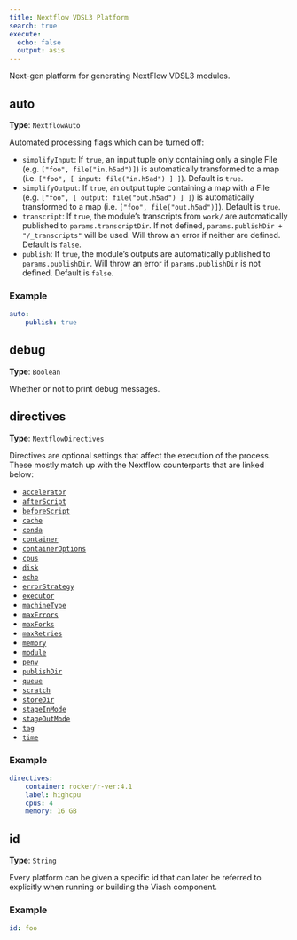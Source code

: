 ```yaml
---
title: Nextflow VDSL3 Platform
search: true
execute:
  echo: false
  output: asis
---
```


Next-gen platform for generating NextFlow VDSL3 modules.

## auto

**Type**: `NextflowAuto`

Automated processing flags which can be turned off:  

 - `simplifyInput`: If `true`, an input tuple only containing only a single File (e.g. `["foo", file("in.h5ad")]`) is automatically transformed to a map (i.e. `["foo", [ input: file("in.h5ad") ] ]`). Default is `true`.
 - `simplifyOutput`: If `true`, an output tuple containing a map with a File (e.g. `["foo", [ output: file("out.h5ad") ] ]`) is automatically transformed to a map (i.e. `["foo", file("out.h5ad")]`). Default is `true`.
 - `transcript`: If `true`, the module's transcripts from `work/` are automatically published to `params.transcriptDir`. If not defined, `params.publishDir + "/_transcripts"` will be used. Will throw an error if neither are defined. Default is `false`.
 - `publish`: If `true`, the module's outputs are automatically published to `params.publishDir`.  Will throw an error if `params.publishDir` is not defined. Default is `false`.

### Example

```yaml
auto:
    publish: true
```

## debug

**Type**: `Boolean`

Whether or not to print debug messages.

## directives

**Type**: `NextflowDirectives`

Directives are optional settings that affect the execution of the process. These mostly match up with the Nextflow counterparts that are linked below:  

 - [`accelerator`](https://www.nextflow.io/docs/latest/process.html#accelerator)
 - [`afterScript`](https://www.nextflow.io/docs/latest/process.html#afterscript)
 - [`beforeScript`](https://www.nextflow.io/docs/latest/process.html#beforeScript)
 - [`cache`](https://www.nextflow.io/docs/latest/process.html#cache)
 - [`conda`](https://www.nextflow.io/docs/latest/process.html#conda)
 - [`container`](https://www.nextflow.io/docs/latest/process.html#container)
 - [`containerOptions`](https://www.nextflow.io/docs/latest/process.html#containeroptions)
 - [`cpus`](https://www.nextflow.io/docs/latest/process.html#cpus)
 - [`disk`](https://www.nextflow.io/docs/latest/process.html#disk)
 - [`echo`](https://www.nextflow.io/docs/latest/process.html#echo)
 - [`errorStrategy`](https://www.nextflow.io/docs/latest/process.html#errorstrategy)
 - [`executor`](https://www.nextflow.io/docs/latest/process.html#executor)
 - [`machineType`](https://www.nextflow.io/docs/latest/process.html#machinetype)
 - [`maxErrors`](https://www.nextflow.io/docs/latest/process.html#maxerrors)
 - [`maxForks`](https://www.nextflow.io/docs/latest/process.html#maxforks)
 - [`maxRetries`](https://www.nextflow.io/docs/latest/process.html#maxretries)
 - [`memory`](https://www.nextflow.io/docs/latest/process.html#memory)
 - [`module`](https://www.nextflow.io/docs/latest/process.html#module)
 - [`penv`](https://www.nextflow.io/docs/latest/process.html#penv)
 - [`publishDir`](https://www.nextflow.io/docs/latest/process.html#publishdir)
 - [`queue`](https://www.nextflow.io/docs/latest/process.html#queue)
 - [`scratch`](https://www.nextflow.io/docs/latest/process.html#scratch)
 - [`storeDir`](https://www.nextflow.io/docs/latest/process.html#storeDir)
 - [`stageInMode`](https://www.nextflow.io/docs/latest/process.html#stageinmode)
 - [`stageOutMode`](https://www.nextflow.io/docs/latest/process.html#stageoutmode)
 - [`tag`](https://www.nextflow.io/docs/latest/process.html#tag)
 - [`time`](https://www.nextflow.io/docs/latest/process.html#time)

### Example

```yaml
directives:
    container: rocker/r-ver:4.1
    label: highcpu
    cpus: 4
    memory: 16 GB
```

## id

**Type**: `String`

Every platform can be given a specific id that can later be referred to explicitly when running or building the Viash component.

### Example

```yaml
id: foo
```



